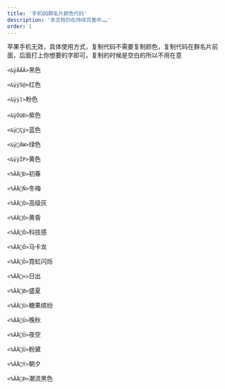 ---
title: '手机QQ群名片颜色代码'
description: '本文档仍在持续完善中……'
order: 1
---

苹果手机无效，具体使用方式，复制代码不需要复制颜色，复制代码在群名片前面，后面打上你想要的字即可，复制的时候是空白的所以不用在意

`<&ÿĀĀĀ>`黑色

`<&ÿÿ5@>`红色

`<&ÿÿ]>`粉色

`<&ÿÒUÐ>`紫色

`<&ÿÇý>`蓝色

`<&ÿÄW>`绿色

`<&ÿÿÏP>`黄色

`<%ĀĀÐ>`初春

`<%ĀĀÑ>`冬梅

`<%ĀĀÒ>`高级灰

`<%ĀĀÓ>`黄昏

`<%ĀĀÔ>`科技感

`<%ĀĀÕ>`马卡龙

`<%ĀĀÖ>`霓虹闪烁

`<%ĀĀ×>`日出

`<%ĀĀØ>`盛夏

`<%ĀĀÙ>`糖果缤纷

`<%ĀĀÚ>`晚秋

`<%ĀĀÛ>`夜空

`<%ĀĀÜ>`粉黛

`<%ĀĀÝ>`朝夕

`<%ĀĀÞ>`潮流黑色

